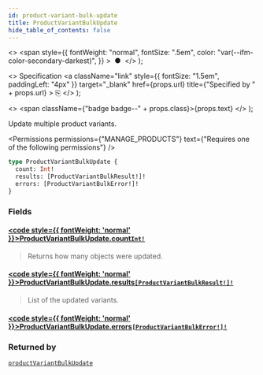```yaml
---
id: product-variant-bulk-update
title: ProductVariantBulkUpdate
hide_table_of_contents: false
---
```


  <>
    <span
      style={{
        fontWeight: "normal",
        fontSize: ".5em",
        color: "var(--ifm-color-secondary-darkest)",
      }}
    >
      &nbsp;●&nbsp;
    </span>
  </>
);

  <>
    Specification
    <a
      className="link"
      style={{ fontSize: "1.5em", paddingLeft: "4px" }}
      target="\_blank"
      href={props.url}
      title={"Specified by " + props.url}
    >
      ⎘
    </a>
  </>
);

  <>
    <span className={"badge badge--" + props.class}>{props.text}</span>
  </>
);

Update multiple product variants.

<Badge text="Added in Saleor 3.11" class="secondary margin-bottom--sm" />

<FeaturePreview />

<Permissions
  permissions={"MANAGE_PRODUCTS"}
  text={"Requires one of the following permissions"}
/>

```graphql
type ProductVariantBulkUpdate {
  count: Int!
  results: [ProductVariantBulkResult!]!
  errors: [ProductVariantBulkError!]!
}
```

### Fields

#### [<code style={{ fontWeight: 'normal' }}>ProductVariantBulkUpdate.<b>count</b></code>](#)<Bullet />[`Int!`](../../../api-reference/miscellaneous/scalars/int) <Badge class="secondary" text="non-null"/> <Badge class="secondary" text="scalar"/> <Badge class="secondary" text="miscellaneous"/>

> Returns how many objects were updated.

#### [<code style={{ fontWeight: 'normal' }}>ProductVariantBulkUpdate.<b>results</b></code>](#)<Bullet />[`[ProductVariantBulkResult!]!`](../../../api-reference/products/objects/product-variant-bulk-result) <Badge class="secondary" text="non-null"/> <Badge class="secondary" text="object"/> <Badge class="secondary" text="products"/>

> List of the updated variants.

#### [<code style={{ fontWeight: 'normal' }}>ProductVariantBulkUpdate.<b>errors</b></code>](#)<Bullet />[`[ProductVariantBulkError!]!`](../../../api-reference/products/objects/product-variant-bulk-error) <Badge class="secondary" text="non-null"/> <Badge class="secondary" text="object"/> <Badge class="secondary" text="products"/>

>

### Returned by

[`productVariantBulkUpdate`](../../../api-reference/products/mutations/product-variant-bulk-update) <Badge class="secondary" text="mutation"/>


